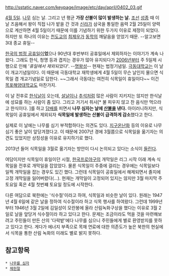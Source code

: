 http://sstatic.naver.com/keypage/image/etc/day/april/0402_03.gif

[[4월 5일]]. [[나무]] 심는 날. 그리고 년 평균 '''가장 산불이 많이 발생하는 날.''' [[조선]] [[성종]] 때 이 날 즈음해서 왕이 직접 나가 밭을 간 것과 [[신라]]가 삼국을 통일한 음력 2월 25일이 양력으로 계산하면 4월 5일이기 때문에 이를 기념하기 위한 두가지 이유로 제정이 되었다. 하지만 또 하나의 이유는 [[천도교]]의 [[최제우]]가 [[동학]]의 깨달음을 얻었기 때문. --알고보면 3대 종교 휴일-- 

[[한국의 법정 공휴일]]이'''었'''으나 90년대 후반부터 공휴일에서 제외하자는 이야기가 계속 나왔다. 그래도 한식, 청명 등과 겹치는 경우가 많아 유지되다가 [[2006년]]부터 주 5일제 시행으로 인해 '''휴일에서 제외되었다' ''. --[[명왕성]]-- 현재는 법정기념일. [[극동대학교]]는 이 날이 개교기념일이다. 이 때문에 극동대학교 재학생에게 4월 5일이 무슨 날인지 물으면 식목일 겸 개교기념일로 답한다. ~~그래서 극동대는 여전히 식목일이 휴일이다~~ 이건 [[목포해양대학교]]도 마찬가지.

이 날 전후로 [[한식]]날이 오는데, [[설날]]이나 [[추석]]처럼 많은 사람이 지키지는 않지만 한식날에 성묘를 하는 사람이 좀 있다. 그리고 거기서 취사[* 불 피우지 않고 찬 음식만 먹으라고 한식이다. ]를 하고 [[담배]]를 피면서 '''나무 심자는 날에 [[산불]]을 낸다.''' 아이러니하지만, 식목일이 공휴일에서 제외되자 '''식목일에 발생하는 산불이 급격하게 감소'''했다고 한다.

실제로 이 날에는 나무를 심기 부적합하다는 의견도 있다. [[지구온난화]] 등의 이유로 나무 심기 좋은 날이 앞당겨졌다고. 이 때문에 2007년 경에 3월쯤으로 식목일을 옮기자는 의견도 있었지만 상징성을 이유로 유지하기로 했다.

2013년 들어 식목일을 3월로 옮기자는 방안이 다시 논의되고 있다는 소식이 [http://news.naver.com/main/read.nhn?mode=LSD&mid=sec&sid1=102&oid=004&aid=0002182664 들린다].

여담이지만 식목일이 휴일이던 시절, [[한국프로야구]]의 개막일은 리그 시작 이래 계속 식목일을 전후로 개막일을 잡았었다. 물론 식목일이 주중에 걸리는 경우에는 식목일보다 일찍 개막일을 잡는 경우도 있긴 했다. 그런데 식목일이 공휴일에서 해제되면서 졸지에 고정 개막일을 잃어버렸다(...). 현재는 개막일이 고정되어 있지는 않지만 3월 마지막 주 토요일 혹은 4월 첫번쨰 토요일 정도에 시작한다.

다른 여담으로 북한에는 '식수절'이라고 하여, 식목일과 비슷한 날이 있다. 원래는 1947년 4월 6일에 같은 날을 정하여 식수절이라 하고 식목 행사를 하여왔다. 그런데 1999년부터 1946년 3월 2일에 김일성이 모란봉에 올라 산림녹화구상을 했다는 이유로 3월 2일로 날을 앞당겨 식수절이라 하고 있다고 한다. 문제는 조금이라도 먹을 것을 마련해보려고 주민들이 만든 산의 '다락밭'에다 나무를 심으니 주민들에게 별로 환영받지를 못하고 있다고 한다. 게다가 에너지 부족으로 목재 연료에 대한 의존도가 높은 북한의 현실에서 식목을 통한 산림 녹화의 미래도 별로 밝지 못하다.

== 참고항목 ==
 * [[나무를 심자]]
 * [[제헌절]]
